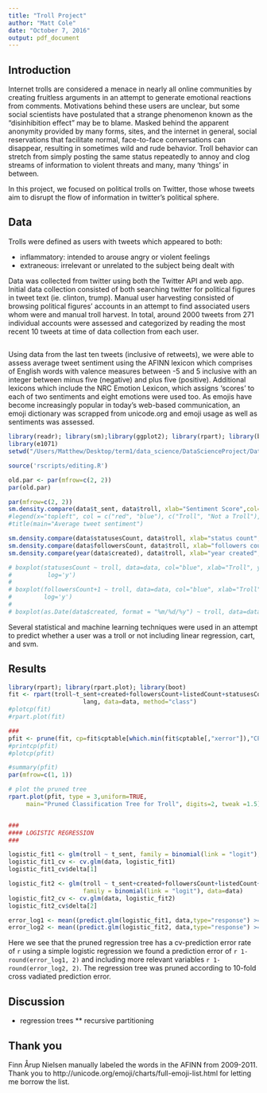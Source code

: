 ```yaml
---
title: "Troll Project"
author: "Matt Cole"
date: "October 7, 2016"
output: pdf_document
---
```

## Introduction

Internet trolls are considered a menace in nearly all online communities by creating fruitless arguments in an attempt to generate emotional reactions from comments. Motivations behind these users are unclear, but some social scientists have postulated that a strange phenomenon known as the "disinhibition effect" may be to blame. Masked behind the apparent anonymity provided by many forms, sites, and the internet in general, social reservations that facilitate normal, face-to-face conversations can disappear, resulting in sometimes wild and rude behavior. Troll behavior can stretch from simply posting the same status repeatedly to annoy and clog streams of information to violent threats and many, many 'things' in between.

In this project, we focused on political trolls on Twitter, those whose tweets aim to disrupt the flow of information in twitter's political sphere.


## Data

Trolls were defined as users with tweets which appeared to both:
  
* inflammatory: intended to arouse angry or violent feelings
*  extraneous: irrelevant or unrelated to the subject being dealt with

  
Data was collected from twitter using both the Twitter API and web app. Initial data collection consisted of both searching twitter for political figures in tweet text (ie. clinton, trump). Manual user harvesting consisted of browsing political figures’ accounts in an attempt to find associated users whom were  and manual troll harvest. In total, around 2000 tweets from 271 individual accounts were assessed and categorized by reading the most recent 10 tweets at time of data collection from each user.

##

Using data from the last ten tweets (inclusive of retweets), we were able to assess average tweet sentiment using the AFINN lexicon which comprises of English words with valence measures between -5 and 5 inclusive with an integer between minus five (negative) and plus five (positive). Additional lexicons which include the NRC Emotion Lexicon, which assigns 'scores' to each of two sentiments and eight emotions were used too. As emojis have become increasingly popular in today's web-based communication, an emoji dictionary was scrapped from unicode.org and emoji usage as well as sentiments was assessed. 

```r
library(readr); library(sm);library(ggplot2); library(rpart); library(boot); library(sm); library(lubridate); library(rpart.plot); library(rpart)
library(e1071)
setwd("/Users/Matthew/Desktop/term1/data_science/DataScienceProject/Data_Science_Project")

source('rscripts/editing.R')
```

```r
old.par <- par(mfrow=c(2, 2))
par(old.par)

par(mfrow=c(2, 2))
sm.density.compare(data$t_sent, data$troll, xlab="Sentiment Score",col=c("blue", "red"), lwd=2)
#legend(x="topleft", col = c("red", "blue"), c("Troll", "Not a Troll"),lty=c(1,1))
#title(main="Average tweet sentiment")

sm.density.compare(data$statusesCount, data$troll, xlab="status count",col=c("blue", "red"), lwd=2)
sm.density.compare(data$followersCount, data$troll, xlab="followers count",col=c("blue", "red"), lwd=2)
sm.density.compare(year(data$created), data$troll, xlab="year created",col=c("blue", "red"), lwd=2)

# boxplot(statusesCount ~ troll, data=data, col="blue", xlab="Troll", ylab="number of statuses",
#          log='y')
# 
# boxplot(followersCount+1 ~ troll, data=data, col="blue", xlab="Troll", ylab="number of followers",
#         log='y')
# 
# boxplot(as.Date(data$created, format = "%m/%d/%y") ~ troll, data=data, col="blue", xlab="Troll", ylab="created")
```

Several statistical and machine learning techniques were used in an attempt to predict whether a user was a troll or not including linear regression, cart, and svm. 

## Results

```r
library(rpart); library(rpart.plot); library(boot)
fit <- rpart(troll~t_sent+created+followersCount+listedCount+statusesCount+favoritesCount+friendsCount+
                     lang, data=data, method="class")
#plotcp(fit)
#rpart.plot(fit)

###
pfit <- prune(fit, cp=fit$cptable[which.min(fit$cptable[,"xerror"]),"CP"])
#printcp(pfit)
#plotcp(pfit)

#summary(pfit)
par(mfrow=c(1, 1))

# plot the pruned tree 
rpart.plot(pfit, type = 3,uniform=TRUE, 
     main="Pruned Classification Tree for Troll", digits=2, tweak =1.5)


###
#### LOGISTIC REGRESSION 
### 

logistic_fit1 <- glm(troll ~ t_sent, family = binomial(link = "logit"), data=data)
logistic_fit1_cv <- cv.glm(data, logistic_fit1)
logistic_fit1_cv$delta[1]

logistic_fit2 <- glm(troll ~ t_sent+created+followersCount+listedCount+statusesCount, 
                     family = binomial(link = "logit"), data=data)
logistic_fit2_cv <- cv.glm(data, logistic_fit2)
logistic_fit2_cv$delta[2]

error_log1 <- mean((predict.glm(logistic_fit1, data,type="response") >= 0.5) == (data$troll == 1))
error_log2 <- mean((predict.glm(logistic_fit2, data,type="response") >= 0.5) == (data$troll == 1))
```

Here we see that the pruned regression tree has a cv-prediction error rate of `r `
using a simple logistic regression we found a prediction error of `r 1-round(error_log1, 2)` and including more relevant variables `r 1-round(error_log2, 2)`. The regression tree was pruned according to 10-fold cross vadiated prediction error.



## Discussion 

* regression trees
** recursive partitioning


## Thank you

Finn Årup Nielsen manually labeled the words in the AFINN from 2009-2011.
Thank you to http://unicode.org/emoji/charts/full-emoji-list.html for letting me borrow the list. 